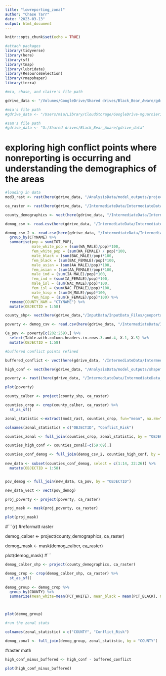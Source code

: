 ```yaml
---
title: "lowreporting_zonal"
author: "Chase Tarr"
date: "2023-03-13"
output: html_document
---
```


```r
knitr::opts_chunk$set(echo = TRUE)

#attach packages
library(tidyverse)
library(here)
library(sf)
library(tmap)
library(lubridate)
library(ResourceSelection)
library(rmapshaper)
library(terra)

#mia, chase, and claire's file path

gdrive_data <- "/Volumes/GoogleDrive/Shared drives/Black_Bear_Aware/gdrive_data"

#mia's file path
#gdrive_data <- "/Users/mia/Library/CloudStorage/GoogleDrive-mguarnieri@ucsb.edu/Shared drives/Black_Bear_Aware/gdrive_data"

#sam's file path
#gdrive_data <- "G:/Shared drives/Black_Bear_Aware/gdrive_data"

```

# exploring high conflict points where nonreporting is occurring and understanding the demographics of the areas
```r
#loading in data
mod3_rast <- rast(here(gdrive_data, "/AnalysisData/model_outputs/projected_mod3_clim_map_squared.tif"))

ca_raster <- rast(here(gdrive_data, "/IntermediateData/IntermediateData_Files/CARaster_Tiger_Formatted/formattedcaraster.tif"))

county_demographics <- vect(here(gdrive_data, "/IntermediateData/IntermediateData_Files/census_demographics/MSSA_Detail.shp"))

demog_csv <- read.csv(here(gdrive_data, "/IntermediateData/IntermediateData_Files/zonal_statistics/population_usafacts.csv")) %>% select(Years, X2019)

demog_csv_2 <- read.csv(here(gdrive_data, "/IntermediateData/IntermediateData_Files/zonal_statistics/cc-est2021-alldata-06.csv")) %>% 
  group_by(CTYNAME) %>% 
  summarise(pop = sum(TOT_POP),
            male_white_pop = (sum(WA_MALE)/pop)*100,
            fem_white_pop = (sum(WA_FEMALE) / pop)*100,
            male_black = (sum(BAC_MALE)/pop)*100,
            fem_black = (sum(BAC_FEMALE)/pop)*100,
            male_asian = (sum(AA_MALE)/pop)*100,
            fem_asian = (sum(AA_FEMALE)/pop)*100,
            male_ind = (sum(IA_MALE)/pop)*100,
            fem_ind = (sum(IA_FEMALE)/pop)*100,
            male_isl = (sum(NAC_MALE)/pop)*100,
            fem_isl = (sum(NAC_FEMALE)/pop)*100,
            male_hisp = (sum(H_MALE)/pop)*100,
            fem_hisp = (sum(H_FEMALE)/pop)*100) %>% 
  rename(COUNTY_NAM = "CTYNAME") %>% 
  mutate(OBJECTID = 1:58)

county_shp<- vect(here(gdrive_data,"/InputData/InputData_Files/geoportal_ca_counties/cnty19_1.shp"))

poverty <- demog_csv <- read.csv(here(gdrive_data, "/IntermediateData/IntermediateData_Files/zonal_statistics/allpovu.csv"))

Ca_pov <- poverty[c(202:259),] %>% 
  select(Table.with.column.headers.in.rows.3.and.4, X.1, X.5) %>% 
  mutate(OBJECTID = 1:58)

#buffered conflict points refined

buffered_conflict <- vect(here(gdrive_data, "/IntermediateData/IntermediateData_Files/model_ready/conflict_buffered_refined/conflict_buffered_refined.shp"))

high_conf <- vect(here(gdrive_data, "/AnalysisData/model_outputs/shapefiles/high_conflict/mod3sq_current_highconf.shp"))

poverty <- rast((here(gdrive_data, "/IntermediateData/IntermediateData_Files/zonal_statistics/svi_2018_tract_overall_nad83.tif")))

plot(poverty)
```

```r
county_calber <- project(county_shp, ca_raster)

counties_crop <- crop(county_calber, ca_raster) %>% 
  st_as_sf()

zonal_statistic <-extract(mod3_rast, counties_crop, fun="mean", na.rm=TRUE) 

colnames(zonal_statistic) = c("OBJECTID", "Conflict_Risk")

counties_zonal <- full_join(counties_crop, zonal_statistic, by = "OBJECTID")

counties_high_conf <- counties_zonal[-c(59:69),]

counties_conf_demog <- full_join(demog_csv_2, counties_high_conf, by = "OBJECTID") 
  
new_data <- subset(counties_conf_demog, select = c(1:14, 22:26)) %>% 
  mutate(OBJECTID = 1:58)


pov_demog <- full_join(new_data, Ca_pov, by = "OBJECTID")

new_data_vect <- vect(pov_demog)

```

```r
proj_poverty <- project(poverty, ca_raster)

proj_mask <- mask(proj_poverty, ca_raster)

plot(proj_mask)
```


#```{r}
#reformatt raster

demog_calber <- project(county_demographics, ca_raster)

demog_mask <- mask(demog_calber, ca_raster)

plot(demog_mask)
#```

```r
demog_calber_shp <- project(county_demographics, ca_raster)

demog_crop <- crop(demog_calber_shp, ca_raster) %>% 
  st_as_sf()
  
demog_group <- demog_crop %>% 
  group_by(COUNTY) %>% 
  summarize(mean_white=mean(PCT_WHITE), mean_black = mean(PCT_BLACK), mean_asian=mean(PCT_ASIAN), mean_amind=mean(PCT_AMIND_), mean_hispanic=mean(PCT_HSPNC), mean_islander=mean(PCT_ISLAND), pop_under18=mean(PCT_UNDR18), pop_over65=mean(PCT_65OVER))



plot(demog_group)
```

```r
#run the zonal stats

colnames(zonal_statistic) = c("COUNTY", "Conflict_Risk")

demog_zonal <- full_join(demog_group, zonal_statistic, by = "COUNTY")
```


#raster math
```r
high_conf_minus_buffered <- high_conf - buffered_conflict

plot(high_conf_minus_buffered)


```

```r

```

